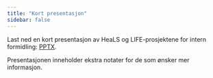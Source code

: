 ```yaml
---
title: "Kort presentasjon"
sidebar: false
---
```


Last ned en kort presentasjon av HeaLS og LIFE-prosjektene for intern formidling: [PPTX](kort_presentasjon.pptx).

Presentasjonen inneholder ekstra notater for de som ønsker mer informasjon. 